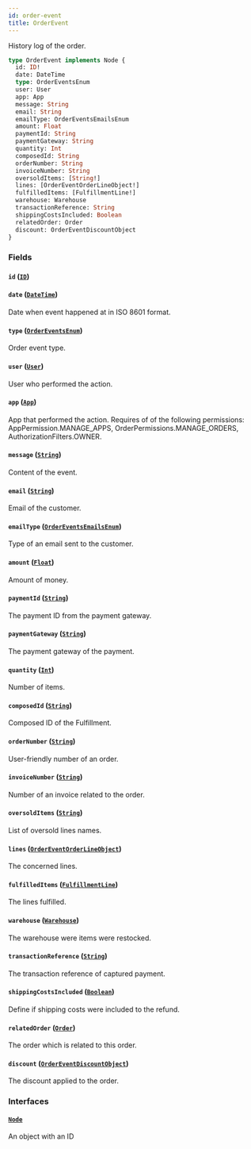```yaml
---
id: order-event
title: OrderEvent
---
```


History log of the order.

```graphql
type OrderEvent implements Node {
  id: ID!
  date: DateTime
  type: OrderEventsEnum
  user: User
  app: App
  message: String
  email: String
  emailType: OrderEventsEmailsEnum
  amount: Float
  paymentId: String
  paymentGateway: String
  quantity: Int
  composedId: String
  orderNumber: String
  invoiceNumber: String
  oversoldItems: [String!]
  lines: [OrderEventOrderLineObject!]
  fulfilledItems: [FulfillmentLine!]
  warehouse: Warehouse
  transactionReference: String
  shippingCostsIncluded: Boolean
  relatedOrder: Order
  discount: OrderEventDiscountObject
}
```

### Fields

#### `id` ([`ID`](../../../developer/api-reference/scalars/id))

#### `date` ([`DateTime`](../../../developer/api-reference/scalars/date-time))

Date when event happened at in ISO 8601 format.

#### `type` ([`OrderEventsEnum`](../../../developer/api-reference/enums/order-events-enum))

Order event type.

#### `user` ([`User`](../../../developer/api-reference/objects/user))

User who performed the action.

#### `app` ([`App`](../../../developer/api-reference/objects/app))

App that performed the action. Requires of of the following permissions: AppPermission.MANAGE_APPS, OrderPermissions.MANAGE_ORDERS, AuthorizationFilters.OWNER.

#### `message` ([`String`](../../../developer/api-reference/scalars/string))

Content of the event.

#### `email` ([`String`](../../../developer/api-reference/scalars/string))

Email of the customer.

#### `emailType` ([`OrderEventsEmailsEnum`](../../../developer/api-reference/enums/order-events-emails-enum))

Type of an email sent to the customer.

#### `amount` ([`Float`](../../../developer/api-reference/scalars/float))

Amount of money.

#### `paymentId` ([`String`](../../../developer/api-reference/scalars/string))

The payment ID from the payment gateway.

#### `paymentGateway` ([`String`](../../../developer/api-reference/scalars/string))

The payment gateway of the payment.

#### `quantity` ([`Int`](../../../developer/api-reference/scalars/int))

Number of items.

#### `composedId` ([`String`](../../../developer/api-reference/scalars/string))

Composed ID of the Fulfillment.

#### `orderNumber` ([`String`](../../../developer/api-reference/scalars/string))

User-friendly number of an order.

#### `invoiceNumber` ([`String`](../../../developer/api-reference/scalars/string))

Number of an invoice related to the order.

#### `oversoldItems` ([`String`](../../../developer/api-reference/scalars/string))

List of oversold lines names.

#### `lines` ([`OrderEventOrderLineObject`](../../../developer/api-reference/objects/order-event-order-line-object))

The concerned lines.

#### `fulfilledItems` ([`FulfillmentLine`](../../../developer/api-reference/objects/fulfillment-line))

The lines fulfilled.

#### `warehouse` ([`Warehouse`](../../../developer/api-reference/objects/warehouse))

The warehouse were items were restocked.

#### `transactionReference` ([`String`](../../../developer/api-reference/scalars/string))

The transaction reference of captured payment.

#### `shippingCostsIncluded` ([`Boolean`](../../../developer/api-reference/scalars/boolean))

Define if shipping costs were included to the refund.

#### `relatedOrder` ([`Order`](../../../developer/api-reference/objects/order))

The order which is related to this order.

#### `discount` ([`OrderEventDiscountObject`](../../../developer/api-reference/objects/order-event-discount-object))

The discount applied to the order.

### Interfaces

#### [`Node`](../../../developer/api-reference/interfaces/node)

An object with an ID
